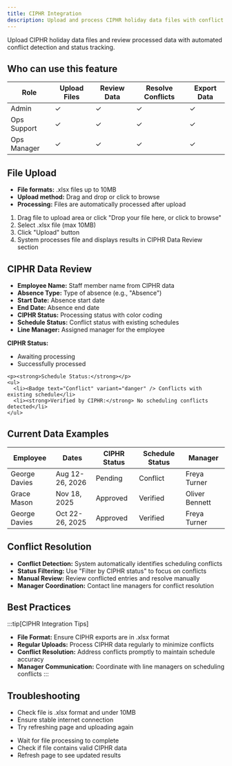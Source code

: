 ```yaml
---
title: CIPHR Integration
description: Upload and process CIPHR holiday data files with conflict resolution and status tracking
---
```




Upload CIPHR holiday data files and review processed data with automated conflict detection and status tracking.

## Who can use this feature

| Role | Upload Files | Review Data | Resolve Conflicts | Export Data |
|------|--------------|-------------|-------------------|-------------|
| Admin | ✓ | ✓ | ✓ | ✓ |
| Ops Support | ✓ | ✓ | ✓ | ✓ |
| Ops Manager | ✓ | ✓ | ✓ | ✓ |

## File Upload

<Accordion>
  <AccordionItem title="Supported File Types" icon="tabler:file">
    <ul>
      <li><strong>File formats:</strong> .xlsx files up to 10MB</li>
      <li><strong>Upload method:</strong> Drag and drop or click to browse</li>
      <li><strong>Processing:</strong> Files are automatically processed after upload</li>
    </ul>
  </AccordionItem>

  <AccordionItem title="Upload Process" icon="tabler:upload">
    <ol>
      <li>Drag file to upload area or click "Drop your file here, or click to browse"</li>
      <li>Select .xlsx file (max 10MB)</li>
      <li>Click "Upload" button</li>
      <li>System processes file and displays results in CIPHR Data Review section</li>
    </ol>
  </AccordionItem>
</Accordion>

## CIPHR Data Review

<Accordion>
  <AccordionItem title="Data Table Columns" icon="tabler:table">
    <ul>
      <li><strong>Employee Name:</strong> Staff member name from CIPHR data</li>
      <li><strong>Absence Type:</strong> Type of absence (e.g., "Absence")</li>
      <li><strong>Start Date:</strong> Absence start date</li>
      <li><strong>End Date:</strong> Absence end date</li>
      <li><strong>CIPHR Status:</strong> Processing status with color coding</li>
      <li><strong>Schedule Status:</strong> Conflict status with existing schedules</li>
      <li><strong>Line Manager:</strong> Assigned manager for the employee</li>
    </ul>
  </AccordionItem>

  <AccordionItem title="Status Indicators" icon="tabler:traffic-lights">
    <p><strong>CIPHR Status:</strong></p>
    <ul>
      <li><Badge text="Pending" variant="caution" /> Awaiting processing</li>
      <li><Badge text="Approved" variant="success" /> Successfully processed</li>
    </ul>
    
    <p><strong>Schedule Status:</strong></p>
    <ul>
      <li><Badge text="Conflict" variant="danger" /> Conflicts with existing schedule</li>
      <li><strong>Verified by CIPHR:</strong> No scheduling conflicts detected</li>
    </ul>
  </AccordionItem>
</Accordion>

## Current Data Examples

| Employee | Dates | CIPHR Status | Schedule Status | Manager |
|----------|-------|--------------|-----------------|---------|
| George Davies | Aug 12-26, 2026 | Pending | Conflict | Freya Turner |
| Grace Mason | Nov 18, 2025 | Approved | Verified | Oliver Bennett |
| George Davies | Oct 22-26, 2025 | Approved | Verified | Freya Turner |

## Conflict Resolution

<Accordion>
  <AccordionItem title="Handling Conflicts" icon="tabler:alert-triangle">
    <ul>
      <li><strong>Conflict Detection:</strong> System automatically identifies scheduling conflicts</li>
      <li><strong>Status Filtering:</strong> Use "Filter by CIPHR status" to focus on conflicts</li>
      <li><strong>Manual Review:</strong> Review conflicted entries and resolve manually</li>
      <li><strong>Manager Coordination:</strong> Contact line managers for conflict resolution</li>
    </ul>
  </AccordionItem>
</Accordion>

## Best Practices

:::tip[CIPHR Integration Tips]
- **File Format:** Ensure CIPHR exports are in .xlsx format
- **Regular Uploads:** Process CIPHR data regularly to minimize conflicts
- **Conflict Resolution:** Address conflicts promptly to maintain schedule accuracy
- **Manager Communication:** Coordinate with line managers on scheduling conflicts
:::

## Troubleshooting

<Accordion>
  <AccordionItem title="Upload Issues" icon="tabler:upload">
    <ul>
      <li>Check file is .xlsx format and under 10MB</li>
      <li>Ensure stable internet connection</li>
      <li>Try refreshing page and uploading again</li>
    </ul>
  </AccordionItem>

  <AccordionItem title="Data Not Appearing" icon="tabler:table">
    <ul>
      <li>Wait for file processing to complete</li>
      <li>Check if file contains valid CIPHR data</li>
      <li>Refresh page to see updated results</li>
    </ul>
  </AccordionItem>
</Accordion>
